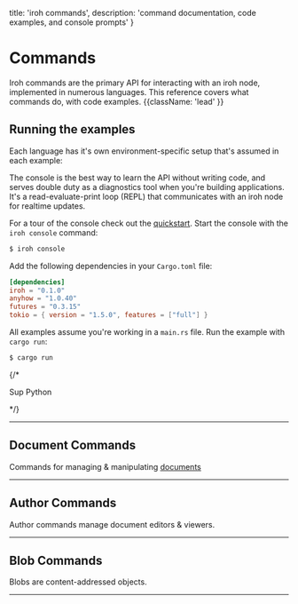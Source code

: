 
  title: 'iroh commands',
  description: 'command documentation, code examples, and console prompts'
}

# Commands

Iroh commands are the primary API for interacting with an iroh node, implemented in numerous languages. This reference covers what commands do, with code examples. {{className: 'lead' }}


## Running the examples

Each language has it's own environment-specific setup that's assumed in each example:

<TabGroup>
  <div language='console' title='console'>

The console is the best way to learn the API without writing code, and serves double duty as a diagnostics tool when you're building applications. It's a read-evaluate-print loop (REPL) that communicates with an iroh node for realtime updates.

For a tour of the console check out the [quickstart](/docs/quickstart). Start the console with the `iroh console` command:

```bash
$ iroh console
```

  </div>

  <div language='rust' title='rust'>

Add the following dependencies in your `Cargo.toml` file:
```toml {{ title: 'Cargo.toml' }}
[dependencies]
iroh = "0.1.0"
anyhow = "1.0.40"
futures = "0.3.15"
tokio = { version = "1.5.0", features = ["full"] }
```

All examples assume you're working in a `main.rs` file. Run the example with `cargo run`:

```bash {{ title: 'run' }}
$ cargo run
```
  </div>

  {/* <div language='python' title='python'>
Sup Python
  </div> */}
</TabGroup>

---


## Document Commands

Commands for managing & manipulating [documents](/docs/layers/documents)

<ConsoleCommands commands={commands.doc} />

---

## Author Commands

Author commands manage document editors & viewers.

<ConsoleCommands commands={commands.author} />

---

## Blob Commands

Blobs are content-addressed objects.

<ConsoleCommands commands={commands.blob} />

---